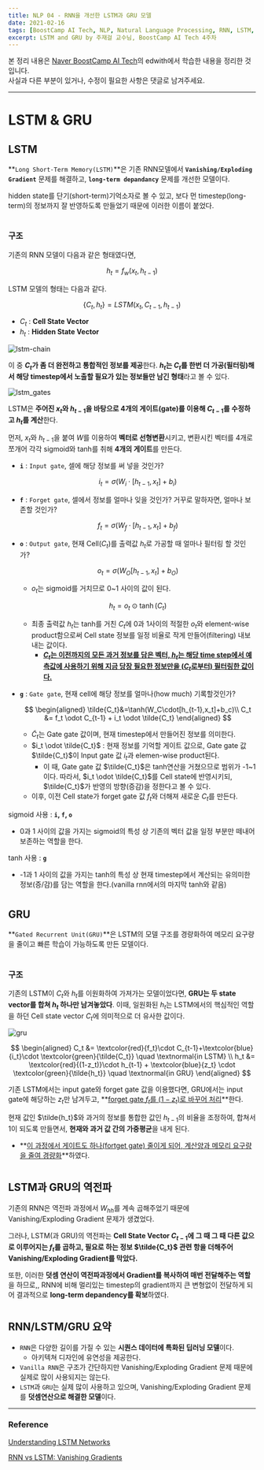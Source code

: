 ```yaml
---
title: NLP 04 - RNN을 개선한 LSTM과 GRU 모델
date: 2021-02-16
tags: [BoostCamp AI Tech, NLP, Natural Language Processing, RNN, LSTM, GRU]
excerpt: LSTM and GRU by 주재걸 교수님, BoostCamp AI Tech 4주차
---
```

본 정리 내용은 [Naver BoostCamp AI Tech](https://boostcamp.connect.or.kr/)의 edwith에서 학습한 내용을 정리한 것입니다.  
사실과 다른 부분이 있거나, 수정이 필요한 사항은 댓글로 남겨주세요.

---

# LSTM & GRU

## LSTM

**`Long Short-Term Memory(LSTM)`**은 기존 RNN모델에서 **`Vanishing/Exploding Gradient`** 문제를 해결하고, **`long-term depandancy`** 문제를 개선한 모델이다.

hidden state를 단기(short-term)기억소자로 볼 수 있고, 보다 먼 timestep(long-term)의 정보까지 잘 반영하도록 만들었기 때문에 이러한 이름이 붙었다.

#

### 구조

기존의 RNN 모델이 다음과 같은 형태였다면,

$$
h_t = f_w(x_t,h_{t-1})
$$

LSTM 모델의 형태는 다음과 같다.

$$
\{C_t,h_t\} = LSTM(x_t,C_{t-1},h_{t-1})
$$

- $C_t$ : **Cell State Vector**
- $h_t$ : **Hidden State Vector**

![lstm-chain](./img/nlp/lstm-chain.png)

이 중 **$C_t$가 좀 더 완전하고 통합적인 정보를 제공**한다. **$h_t$는 $C_t$를 한번 더 가공(필터링)해서 해당 timestep에서 노출할 필요가 있는 정보들만 남긴 형태**라고 볼 수 있다.

![lstm_gates](./img/nlp/lstm-gates.png)

LSTM은 **주어진 $x_t$와  $h_{t-1}$을 바탕으로 4개의 게이트(gate)를 이용해 $C_{t-1}$를 수정하고 $h_t$를 계산**한다.

먼저, $x_t$와 $h_{t-1}$을 붙여 $W$를 이용하여 **벡터로 선형변환**시키고, 변환시킨 벡터를 4개로 쪼개어 각각 sigmoid와 tanh를 취해 **4개의 게이트**를 만든다.

- **`i`** : `Input gate`, 셀에 해당 정보를 써 넣을 것인가?

    $$
    i_t = \sigma(W_i\cdot[h_{t-1},x_t] + b_i)
    $$

- **`f`** : `Forget gate`, 셀에서 정보를 얼마나 잊을 것인가? 거꾸로 말하자면, 얼마나 보존할 것인가?

    $$
    f_t = \sigma(W_f\cdot[h_{t-1},x_t] + b_f)
    $$

- **`o`** : `Output gate`, 현재 Cell($C_t$)를 출력값 $h_t$로 가공할 때 얼마나 필터링 할 것인가?

    $$
    o_t = \sigma(W_O[h_{t-1},x_t]+b_O)
    $$

    - $o_t$는 sigmoid를 거치므로  0~1 사이의 값이 된다.

    $$
    h_t =o_t \odot \tanh(C_t)
    $$

    - 최종 출력값 $h_t$는 tanh를 거친 $C_t$에 0과 1사이의 적절한 $o_t$와 element-wise product함으로써  Cell state 정보를 일정 비율로 작게 만들어(filtering) 내보내는 값이다.
        - **<U>$C_t$는 이전까지의 모든 과거 정보를 담은 벡터, $h_t$는 해당 time step에서 예측값에 사용하기 위해 지금 당장 필요한 정보만을 ($C_t$로부터) 필터링한 값이다.</U>**

- **`g`** : `Gate gate`, 현재 cell에 해당 정보를 얼마나(how much) 기록할것인가?

    $$
    \begin{aligned}
    \tilde{C_t}&=\tanh(W_C\cdot[h_{t-1},x_t]+b_c)\\
    C_t &= f_t \odot C_{t-1} + i_t \odot \tilde{C_t}
    \end{aligned}
    $$

    - $\tilde C_t$는 Gate gate 값이며, 현재 timestep에서 만들어진 정보를 의미한다.
    - $i_t \odot \tilde{C_t}$ : 현재 정보를 기억할 게이트 값으로, Gate gate 값 $\tilde{C_t}$이 Input gate 값 $i_t$과 elemen-wise product된다.
        - 이 때, Gate gate 값 $\tilde{C_t}$은 tanh연산을 거쳤으므로 범위가 -1~1이다. 따라서, $i_t \odot \tilde{C_t}$를 Cell state에 반영시키되, $\tilde{C_t}$가 반영의 방향(증감)을 정한다고 볼 수 있다.
    - 이후, 이전 Cell state가 forget gate 값 $f_t$와 더해져 새로운 $C_t$를 만든다.

sigmoid 사용 : **`i`, `f`, `o`**

- 0과 1 사이의 값을 가지는 sigmoid의 특성 상 기존의 벡터 값을 일정 부분만 떼내어 보존하는 역할을 한다.

tanh 사용 : **`g`**

- -1과 1 사이의 값을 가지는 tanh의 특성 상 현재 timestep에서 계산되는 유의미한 정보(증/감)를 담는 역할을 한다.(vanilla rnn에서의 마지막 tanh와 같음)

#

## GRU

**`Gated Recurrent Unit(GRU)`**은 LSTM의 모델 구조를 경량화하여 메모리 요구량을 줄이고 빠른 학습이 가능하도록 만든 모델이다.

#

### 구조

기존의 LSTM이 $C_t$와 $h_t$를 이원화하여 가져가는 모델이었다면, **GRU는 두 state vector를 합쳐 $h_t$ 하나만 남겨놓았다**. 이때, 일원화된 $h_t$는 LSTM에서의 핵심적인 역할을 하던 Cell state vector $C_t$에 의미적으로 더 유사한 값이다.

![gru](./img/nlp/gru.png)

$$
\begin{aligned}
C_t &= \textcolor{red}{f_t}\cdot C_{t-1}+\textcolor{blue}{i_t}\cdot \textcolor{green}{\tilde{C_t}} \quad \textnormal{in LSTM} \\
h_t &= \textcolor{red}{(1-z_t)}\cdot h_{t-1} + \textcolor{blue}{z_t} \cdot \textcolor{green}{\tilde{h_t}} \quad \textnormal{in GRU}
\end{aligned}
$$

기존 LSTM에서는 input gate와 forget gate 값을 이용했다면, GRU에서는 input gate에 해당하는 $z_t$만 남겨두고, **<U>forget gate $f_t$를 $(1-z_t)$로 바꾸어 처리</U>**한다. 

현재 값인 $\tilde{h_t}$와  과거의 정보를 통합한 값인 $h_{t-1}$의 비율을 조정하여, 합쳐서 1이 되도록 만들면서, **현재와 과거 값 간의 가중평균**을 내게 된다.

- **<U>이 과정에서 게이트도 하나(fortget gate) 줄이게 되어, 계산양과 메모리 요구량을 줄여 경량화</U>**하였다.
#
## LSTM과 GRU의 역전파

기존의 RNN은 역전파 과정에서 $W_{hh}$를 계속 곱해주었기 때문에 Vanishing/Exploding Gradient 문제가 생겼었다.

그러나,  LSTM(과 GRU)의 역전파는 **Cell State Vector $C_{t-1}$에 그 때 그 때 다른 값으로 이루어지는 $f_t$를 곱하고, 필요로 하는 정보 $\tilde{C_t}$ 관련 항을 더해주어 Vanishing/Exploding Gradient를 막았다.**

또한, 이러한 **덧셈 연산이 역전파과정에서 Gradient를 복사하여 매번 전달해주는 역할**을 하므로,, RNN에 비해 멀리있는 timestep의 gradient까지 큰 변형없이 전달하게 되어 결과적으로 **long-term depandency를 확보**하였다.
#
## RNN/LSTM/GRU 요약

- `RNN`은 다양한 길이를 가질 수 있는 **시퀀스 데이터에 특화된 딥러닝 모델**이다.
    - 아키텍쳐 디자인에 유연성을 제공한다.
- `Vanilla RNN`은 구조가 간단하지만 Vanishing/Exploding Gradient 문제 때문에 실제로 많이 사용되지는 않는다.
- `LSTM`과 `GRU`는 실제 많이 사용하고 있으며, Vanishing/Exploding Gradient 문제를 **덧셈연산으로 해결한 모델**이다.

---

### Reference

[Understanding LSTM Networks](http://colah.github.io/posts/2015-08-Understanding-LSTMs/)

[RNN vs LSTM: Vanishing Gradients](https://imgur.com/gallery/vaNahKE)